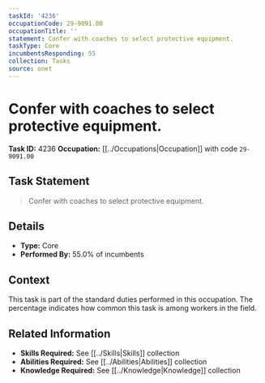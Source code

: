 ```yaml
---
taskId: '4236'
occupationCode: 29-9091.00
occupationTitle: ''
statement: Confer with coaches to select protective equipment.
taskType: Core
incumbentsResponding: 55
collection: Tasks
source: onet
---
```

# Confer with coaches to select protective equipment.

**Task ID:** 4236
**Occupation:** [[../Occupations|Occupation]] with code `29-9091.00`

## Task Statement

> Confer with coaches to select protective equipment.

## Details

- **Type:** Core
- **Performed By:** 55.0% of incumbents

## Context

This task is part of the standard duties performed in this occupation. The percentage indicates how common this task is among workers in the field.

## Related Information

- **Skills Required:** See [[../Skills|Skills]] collection
- **Abilities Required:** See [[../Abilities|Abilities]] collection
- **Knowledge Required:** See [[../Knowledge|Knowledge]] collection
